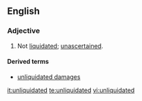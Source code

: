 ==English==
===Adjective===
{{en-adj}}
# {{law}} Not [[liquidated]]; [[unascertained]].

====Derived terms====
*[[unliquidated damages]]

[[it:unliquidated]]
[[te:unliquidated]]
[[vi:unliquidated]]
